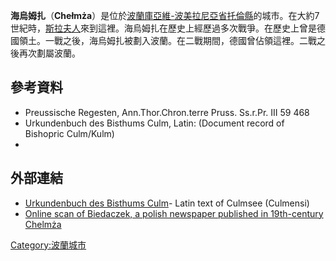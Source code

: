 {{Infobox Settlement
| name = Chełmża
| image_flag =
| image_shield = POL_Chełmża_COA.svg
| image_skyline = Chelmza-mikolaj001 (14).jpg
| image_caption = Saint Nicholas Church
| pushpin_map = Poland
| subdivision_type = Country
| subdivision_name = {{POL}}
| subdivision_type1 = [[Voivodeships_of_Poland|Voivodeship]]
| subdivision_name1 = [[Kuyavian-Pomeranian_Voivodeship|Kuyavian-Pomeranian]]
| subdivision_type2 = [[Powiat|County]]
| subdivision_name2 = [[Toruń_County|Toruń]]
| subdivision_type3 = [[Gmina|Gmina]]
| subdivision_name3 = Chełmża <small>(urban gmina)</small>
| area_total_km2 = 7.84
| population_as_of = 2006
| population_total = 15273
| population_density_km2 = auto
| latd = 53 | latm = 11 | lats = 5 | latNS = N | longd = 18 | longm = 36 | longs = 15 | longEW = E
| coordinates_type       = region:PL_type:city
| coordinates_display    = display=inline, title
| elevation_m =
| postal_code_type = Postal code
| postal_code = 87-140
| website = http://www.chelmza.pl }}

'''海烏姆扎'''（'''Chełmża'''）是位於[[波蘭|波蘭]][[庫亞維-波美拉尼亞省|庫亞維-波美拉尼亞省]][[托倫縣|托倫縣]]的城市。在大約7世紀時，[[斯拉夫人|斯拉夫人]]來到這裡。海烏姆扎在歷史上經歷過多次戰爭。在歷史上曾是德國領土。一戰之後，海烏姆扎被劃入波蘭。在二戰期間，德國曾佔領這裡。二戰之後再次劃屬波蘭。

==參考資料==
*Preussische Regesten, Ann.Thor.Chron.terre Pruss. Ss.r.Pr. III 59 468
*Urkundenbuch des Bisthums Culm, Latin: (Document record of Bishopric Culm/Kulm)
*{{1911}}

==外部連結==
*[http://books.google.com/books?id=IQoEAAAAYAAJ&pg=PA16&dq=Culmsee+1251+Culm+Woelky&lr=#PPA17,M1 Urkundenbuch des Bisthums Culm]- Latin text of Culmsee (Culmensi)
*[http://kpbc.umk.pl/dlibra/publication?id=6136 Online scan of Biedaczek, a polish newspaper published in 19th-century Chelmża] {{Wayback|url=http://kpbc.umk.pl/dlibra/publication?id=6136 |date=20120214231528 }}

{{commons category|Chełmża}}

[[Category:波蘭城市|Category:波蘭城市]]
